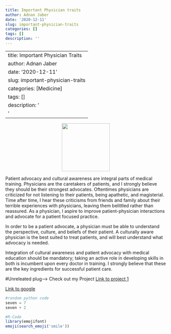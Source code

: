 ```yaml
---
title: Important Physician traits
author: Adnan Jaber
date: '2020-12-11'
slug: important-physician-traits
categories: []
tags: []
description: ''
---
```

---
title: Important Physician Traits
author: Adnan Jaber
date: '2020-12-11'
slug: important-physician-traits
categories: [Medicine]
tags: []
description: '
'
---
<center>
![](/post/2020-12-11-important-physician-traits_files/cartoon doctor.jpg){width=150px height=150px}
</center>


Patient advocacy and cultural awareness are integral parts of medical training. Physicians are the caretakers of patients, and I strongly believe they should be their strongest advocates. Oftentimes physicians are criticized for not listening to their patients, being apathetic, and magisterial. Time after time, I hear these criticisms from friends and family about their terrible experiences with physicians, leaving them belittled rather than reassured. As a physician, I aspire to improve patient-physician interactions and advocate for a patient focused practice. 

In order to be a patient advocate, a physician must be able to understand the perspective, culture, and beliefs of their patient. A culturally aware physician is the best suited to treat patients, and will best understand what advocacy is needed. 

Integration of cultural awareness and patient advocacy with medical education should be mandatory; taking an active role in developing skills in both is incumbent upon every doctor in training. I strongly believe that these are the key ingredients for successful patient care.


#Unreleated plug--> Check out my Project  [Link to project 1](/projects/project1/)

[Link to google](https://www.google.com) 
```python
#random python code
seven = 7 
seven + 2

```


```r
#R-Code 
library(emojifont)
emoji(search_emoji('smile'))
```



